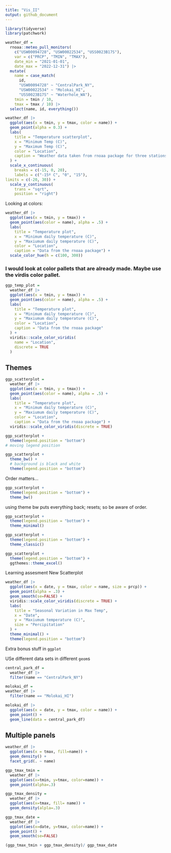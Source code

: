 ```yaml
---
title: "Vis_II"
output: github_document
---
```


```r
library(tidyverse)
library(patchwork)
```


```r
weather_df = 
  rnoaa::meteo_pull_monitors(
    c("USW00094728", "USW00022534", "USS0023B17S"),
    var = c("PRCP", "TMIN", "TMAX"), 
    date_min = "2021-01-01",
    date_max = "2022-12-31") |>
  mutate(
    name = case_match(
      id, 
      "USW00094728" ~ "CentralPark_NY", 
      "USW00022534" ~ "Molokai_HI",
      "USS0023B17S" ~ "Waterhole_WA"),
    tmin = tmin / 10,
    tmax = tmax / 10) |>
  select(name, id, everything())
```

```r
weather_df |>
  ggplot(aes(x = tmin, y = tmax, color = name)) +
  geom_point(alpha = 0.3) +
  labs(
    title = "Temperature scatterplot", 
    x = "Minimum Temp (C)", 
    y = "Maximum Temp (C)",
    color = "Location",
    caption = "Weather data taken from rnoaa package for three stations"
  ) +
  scale_x_continuous(
    breaks = c(-15, 0, 20),
    labels = c("-15º C", "0", "15"), 
limits = c(-20, 30)) + 
  scale_y_continuous(
    trans = "sqrt", 
    position = "right")
```

Looking at colors:

```r
weather_df |> 
  ggplot(aes(x = tmin, y = tmax)) + 
  geom_point(aes(color = name), alpha = .5) + 
  labs(
    title = "Temperature plot",
    x = "Minimum daily temperature (C)",
    y = "Maxiumum daily temperature (C)",
    color = "Location",
    caption = "Data from the rnoaa package") + 
  scale_color_hue(h = c(100, 300)) 
```

### I would look at color pallets that are already made. Maybe use the virdis color pallet. 

```r
ggp_temp_plot = 
  weather_df |> 
  ggplot(aes(x = tmin, y = tmax)) + 
  geom_point(aes(color = name), alpha = .5) + 
  labs(
    title = "Temperature plot",
    x = "Minimum daily temperature (C)",
    y = "Maxiumum daily temperature (C)",
    color = "Location",
    caption = "Data from the rnoaa package"
  ) + 
  viridis::scale_color_viridis(
    name = "Location", 
    discrete = TRUE
  )
```


## Themes
```r
ggp_scatterplot = 
  weather_df |> 
  ggplot(aes(x = tmin, y = tmax)) + 
  geom_point(aes(color = name), alpha = .5) + 
  labs(
    title = "Temperature plot",
    x = "Minimum daily temperature (C)",
    y = "Maxiumum daily temperature (C)",
    color = "Location",
    caption = "Data from the rnoaa package") + 
  viridis::scale_color_viridis(discrete = TRUE)
```

```r
ggp_scatterplot +
  theme(legend.position = "bottom")
# moving legend position
```

```r
ggp_scatterplot +
  theme_bw() +
  # background is black and white
  theme(legend.position = "bottom")
```

Order matters...

```r
ggp_scatterplot +
  theme(legend.position = "bottom") +
  theme_bw()
```

using theme bw puts everything back; resets; so be aware of order. 

```r
ggp_scatterplot +
  theme(legend.position = "bottom") +
  theme_minimal()
```

```r
ggp_scatterplot +
  theme(legend.position = "bottom") +
  theme_classic()
```

```r
ggp_scatterplot +
  theme(legend.position = "bottom") +
  ggthemes::theme_excel()
```

Learning assesment
New Scatterplot

```r
weather_df |>
  ggplot(aes(x = date, y = tmax, color = name, size = prcp)) +
  geom_point(alpha = .3) +
  geom_smooth(se=FALSE) +
  viridis::scale_color_viridis(discrete = TRUE) +
  labs(
    title = "Seasonal Variation in Max Temp",
    x = "Date",
    y = "Maxiumum temperature (C)",
    size = "Percipitation"
  ) + 
  theme_minimal() + 
  theme(legend.position = "bottom")
```


Extra bonus stuff in `ggplot`

USe different data sets in different `geom`s

```r
central_park_df =
  weather_df |>
  filter(name == "CentralPark_NY")

molokai_df =
weather_df |>
  filter(name == "Molokai_HI")

molokai_df |>
  ggplot(aes(x = date, y = tmax, color = name)) +
  geom_point() +
  geom_line(data = central_park_df)
```


## Multiple panels

```r
weather_df |>
  ggplot(aes(x = tmax, fill=name)) +
  geom_density() +
  facet_grid(. ~ name)
```

```r
ggp_tmax_tmin = 
  weather_df |>
  ggplot(aes(x=tmin, y=tmax, color=name)) +
  geom_point(alpha=.3)

ggp_tmax_density =
  weather_df |>
  ggplot(aes(x=tmax, fill= name)) +
  geom_density(alpla=.3)

ggp_tmax_date =
  weather_df |>
  ggplot(aes(x=date, y=tmax, color=name)) +
  geom_point() +
  geom_smooth(se=FALSE)

(ggp_tmax_tmin + ggp_tmax_density)/ ggp_tmax_date
```



